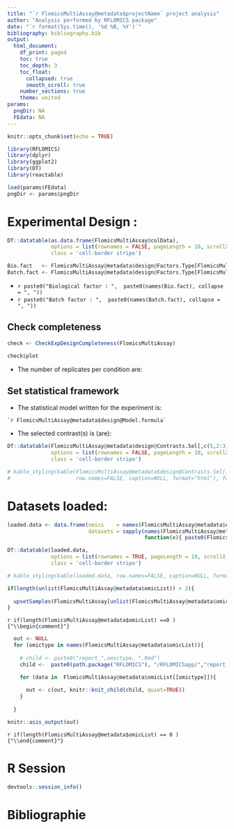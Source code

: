 ```yaml
---
title: "`r FlomicsMultiAssay@metadata$projectName` project analysis"
author: "Analysis performed by RFLOMICS package"
date: "`r format(Sys.time(), '%d %B, %Y')`"
bibliography: bibliography.bib
output: 
  html_document:
    df_print: paged
    toc: true
    toc_depth: 3
    toc_float:
      collapsed: true
      smooth_scroll: true
    number_sections: true
    theme: united
params: 
  pngDir: NA
  FEdata: NA
---
```



```r
knitr::opts_chunk$set(echo = TRUE)

```

```r

library(RFLOMICS)
library(dplyr)
library(ggplot2)
library(DT)
library(reactable)

```



```r

load(params$FEdata)
pngDir <- params$pngDir

```


# Experimental Design :


<!-- ## Sample sheet overview -->

```r

DT::datatable(as.data.frame(FlomicsMultiAssay@colData), 
              options = list(rownames = FALSE, pageLength = 10, scrollX = T, dom = 'tip'),
              class = 'cell-border stripe')

```


```r

Bio.fact   <- FlomicsMultiAssay@metadata$design@Factors.Type[FlomicsMultiAssay@metadata$design@Factors.Type == "Bio"]
Batch.fact <- FlomicsMultiAssay@metadata$design@Factors.Type[FlomicsMultiAssay@metadata$design@Factors.Type == "batch"]

```

* `r paste0("Biological factor : ",  paste0(names(Bio.fact), collapse = ", "))`
* `r paste0("Batch factor : ",  paste0(names(Batch.fact), collapse = ", "))`



## Check completeness

```r
check <- CheckExpDesignCompleteness(FlomicsMultiAssay)

check$plot
```


* The number of replicates per condition are: 

<!-- ```{r checkDesignAsis, echo=FALSE, results="asis", eval=FALSE} -->
<!-- kable_styling(kable(check$count, row.names=FALSE, caption=NULL,  format="html"), font_size=12, full_width = F, position = "left") -->
<!-- ``` -->

## Set statistical framework

* The statistical model written for the experiment is:  

```
`r FlomicsMultiAssay@metadata$design@Model.formula`
```

* The selected contrast(s) is (are):

```r

DT::datatable(FlomicsMultiAssay@metadata$design@Contrasts.Sel[,c(5,2:3)], 
              options = list(rownames = FALSE, pageLength = 10, scrollX = T, dom = 'tip'),
              class = 'cell-border stripe')

# kable_styling(kable(FlomicsMultiAssay@metadata$design@Contrasts.Sel[,c(5,2:3)], 
#                     row.names=FALSE, caption=NULL, format="html"), font_size=12,full_width = F, position = "left")
```

# Datasets loaded:


```r

loaded.data <- data.frame(omics    = names(FlomicsMultiAssay@metadata$omicList),
                          datasets = sapply(names(FlomicsMultiAssay@metadata$omicList), 
                                            function(x){ paste0(FlomicsMultiAssay@metadata$omicList[[x]], collapse = ", ") }))

DT::datatable(loaded.data, 
              options = list(rownames = TRUE, pageLength = 10, scrollX = T, dom = 'tip'),
              class = 'cell-border stripe')

# kable_styling(kable(loaded.data, row.names=FALSE, caption=NULL, format="html"), font_size=12,full_width = F, position = "left")

if(length(unlist(FlomicsMultiAssay@metadata$omicList)) > 2){
  
  upsetSamples(FlomicsMultiAssay[unlist(FlomicsMultiAssay@metadata$omicList),])
}

```


`r if(length(FlomicsMultiAssay@metadata$omicList) ==0 ) {"\\begin{comment}"}`


```r

  out <- NULL
  for (omictype in names(FlomicsMultiAssay@metadata$omicList)){ 
    
    # child <- paste0("report_",omictype, ".Rmd")
    child <-  paste0(path.package("RFLOMICS"), "/RFLOMICSapp/","report_",omictype, ".Rmd") 

    for (data in  FlomicsMultiAssay@metadata$omicList[[omictype]]){
      
      out <- c(out, knitr::knit_child(child, quiet=TRUE))  
    }
    
  }

knitr::asis_output(out)

```

`r if(length(FlomicsMultiAssay@metadata$omicList) == 0 ) {"\\end{comment}"}`

<!-- Ajouter if pour test de MOFA2 results dans la table.
Tous les attributs des tests sont retrouvables dans l'objet MOFA2 de rflomics -->

# R Session

```r
devtools::session_info()
```


# Bibliographie


